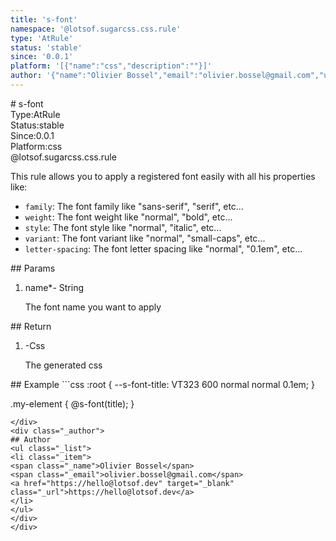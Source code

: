 ```yaml
---
title: 's-font'
namespace: '@lotsof.sugarcss.css.rule'
type: 'AtRule'
status: 'stable'
since: '0.0.1'
platform: '[{"name":"css","description":""}]'
author: '{"name":"Olivier Bossel","email":"olivier.bossel@gmail.com","url":"https://hello@lotsof.dev"}'
---
```

<div class="docmap-mdx">
# s-font
<div class="_metas">
<div class="_type"><span class="_type-label">Type:</span><span class="_type-value">AtRule</span></div>
<div class="_status"><span class="_status-label">Status:</span><span class="_status-value -stable">stable</span></div>
<div class="_since"><span class="_since-label">Since:</span><span class="_since-value">0.0.1</span></div>
<div class="_platform"><span class="_platform-label">Platform:</span><span class="_platform-value -css">css</span></div>
</div>
<div class="_namespace">@lotsof.sugarcss.css.rule</div>
<div class="_description typo-format typo-rhythm">
<p>This rule allows you to apply a registered font easily with all his properties like:</p>
<ul>
<li><code>family</code>: The font family like &quot;sans-serif&quot;, &quot;serif&quot;, etc...</li>
<li><code>weight</code>: The font weight like &quot;normal&quot;, &quot;bold&quot;, etc...</li>
<li><code>style</code>: The font style like &quot;normal&quot;, &quot;italic&quot;, etc...</li>
<li><code>variant</code>: The font variant like &quot;normal&quot;, &quot;small-caps&quot;, etc...</li>
<li><code>letter-spacing</code>: The font letter spacing like &quot;normal&quot;, &quot;0.1em&quot;, etc...</li>
</ul>

</div>
<div class="_params">
## Params
<ol class="_list">
<li class="_item">
<span class="_name">name<span class="_required">*</span></span><span class="_default">-</span> <span class="_type">String</span>
<p class="_description">The font name you want to apply</p>
</li>
</ol>
</div>
<div class="_return">
## Return
<ol class="_list">
<li class="_item">
<span class="_default">-</span><span class="_type">Css</span>
<p class="_description">The generated css</p>
</li>
</ol>
</div>
<div class="_examples">
## Example
```css
:root {
   --s-font-title: VT323 600 normal normal 0.1em;
}

.my-element {
     @s-font(title);
}
```
</div>
<div class="_author">
## Author
<ul class="_list">
<li class="_item">
<span class="_name">Olivier Bossel</span>
<span class="_email">olivier.bossel@gmail.com</span>
<a href="https://hello@lotsof.dev" target="_blank" class="_url">https://hello@lotsof.dev</a>
</li>
</ul>
</div>
</div>